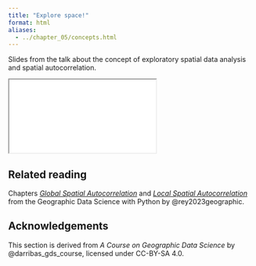 ```yaml
---
title: "Explore space!"
format: html
aliases:
  - ../chapter_05/concepts.html
---
```


Slides from the talk about the concept of exploratory spatial data analysis and spatial autocorrelation.

```{=html}
<iframe class="slide-deck" src="slides.html"></iframe>
```

::: {.callout-tip}
## Related reading

Chapters [_Global Spatial Autocorrelation_](https://geographicdata.science/book/notebooks/06_spatial_autocorrelation.html) and [_Local Spatial Autocorrelation_](https://geographicdata.science/book/notebooks/07_local_autocorrelation.html) from
the Geographic Data Science with Python by @rey2023geographic.
:::

## Acknowledgements {.appendix}

This section is derived from _A Course on Geographic Data Science_ by
@darribas_gds_course, licensed under CC-BY-SA 4.0.